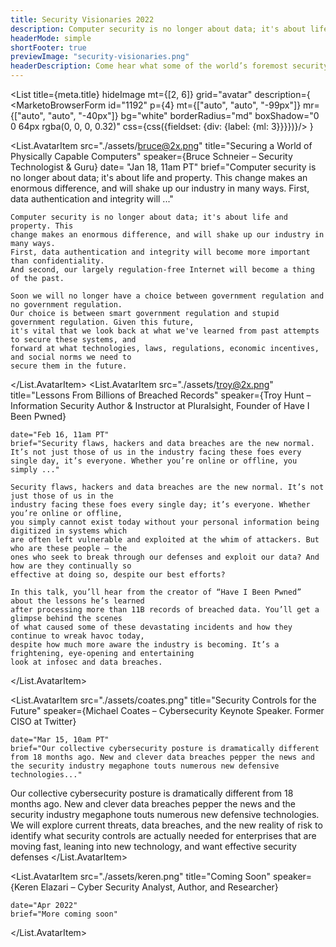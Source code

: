 ```yaml
---
title: Security Visionaries 2022
description: Computer security is no longer about data; it's about life and property.
headerMode: simple
shortFooter: true
previewImage: "security-visionaries.png"
headerDescription: Come hear what some of the world’s foremost security researchers, practitioners and thinkers see on the security horizon for 2022.
---
```


<List
  title={meta.title}
  hideImage
  mt={[2, 6]}
  grid="avatar"
  description={
    <SignupDescription description={meta.headerDescription} fontSize="text-xl">
        <MarketoBrowserForm id="1192" p={4} mt={["auto", "auto", "-99px"]} mr={["auto", "auto", "-40px"]} bg="white" borderRadius="md" boxShadow="0 0 64px rgba(0, 0, 0, 0.32)" css={css({fieldset: {div: {label: {ml: 3}}}})}/>
    </SignupDescription>
  }
>
  <List.AvatarItem
    src="./assets/bruce@2x.png"
    title="Securing a World of Physically Capable Computers"
    speaker={<Link scheme="site" href="https://www.schneier.com/">Bruce Schneier – Security Technologist &amp; Guru</Link>}
    date= "Jan 18, 11am PT"
    brief="Computer security is no longer about data; it's about life and property. This change makes an enormous difference, and will shake up our industry in many ways. First, data authentication and integrity will ..."
  >
    Computer security is no longer about data; it's about life and property. This 
    change makes an enormous difference, and will shake up our industry in many ways. 
    First, data authentication and integrity will become more important than confidentiality. 
    And second, our largely regulation-free Internet will become a thing of the past.

    Soon we will no longer have a choice between government regulation and no government regulation. 
    Our choice is between smart government regulation and stupid government regulation. Given this future, 
    it's vital that we look back at what we've learned from past attempts to secure these systems, and 
    forward at what technologies, laws, regulations, economic incentives, and social norms we need to 
    secure them in the future.

  </List.AvatarItem>
  <List.AvatarItem
    src="./assets/troy@2x.png"
    title="Lessons From Billions of Breached Records"
    speaker={<Link scheme="site" href="https://www.troyhunt.com/">Troy Hunt – Information Security Author &amp; Instructor at Pluralsight, Founder of Have I Been Pwned</Link>}

    date="Feb 16, 11am PT"
    brief="Security flaws, hackers and data breaches are the new normal. It’s not just those of us in the industry facing these foes every single day, it’s everyone. Whether you’re online or offline, you simply ..."
  >
    Security flaws, hackers and data breaches are the new normal. It’s not just those of us in the 
    industry facing these foes every single day; it’s everyone. Whether you’re online or offline, 
    you simply cannot exist today without your personal information being digitized in systems which 
    are often left vulnerable and exploited at the whim of attackers. But who are these people — the 
    ones who seek to break through our defenses and exploit our data? And how are they continually so 
    effective at doing so, despite our best efforts?

    In this talk, you’ll hear from the creator of “Have I Been Pwned” about the lessons he’s learned 
    after processing more than 11B records of breached data. You’ll get a glimpse behind the scenes 
    of what caused some of these devastating incidents and how they continue to wreak havoc today, 
    despite how much more aware the industry is becoming. It’s a frightening, eye-opening and entertaining 
    look at infosec and data breaches.
  </List.AvatarItem>
  
   <List.AvatarItem
    src="./assets/coates.png"
    title="Security Controls for the Future"
    speaker={<Link scheme="site" href="https://www.michaelcoates.co/">Michael Coates – Cybersecurity Keynote Speaker. Former CISO at Twitter</Link>}

    date="Mar 15, 10am PT"
    brief="Our collective cybersecurity posture is dramatically different from 18 months ago. New and clever data breaches pepper the news and the security industry megaphone touts numerous new defensive technologies..."
  >
  Our collective cybersecurity posture is dramatically different from 18 months ago. New and clever data breaches pepper the news and the security industry megaphone touts numerous new defensive technologies. We will explore current threats, data breaches, and the new reality of risk to identify what security controls are actually needed for enterprises that are moving fast, leaning into new technology, and want effective security defenses
  </List.AvatarItem>
  
  <List.AvatarItem
    src="./assets/keren.png"
    title="Coming Soon"
    speaker={<Link scheme="site" href="https://www.k3r3n3.com/">Keren Elazari – Cyber Security Analyst, Author, and Researcher</Link>}

    date="Apr 2022"
    brief="More coming soon"
  >
  </List.AvatarItem>
  
</List>
